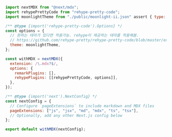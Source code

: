 ```js title="next.config.mjs"
import nextMDX from "@next/mdx";
import rehypePrettyCode from "rehype-pretty-code";
import moonlightTheme from "./public/moonlight-ii.json" assert { type: "json" };

/** @type {import('rehype-pretty-code').Options} */
const options = {
  // 원하는 테마가 있다면 적용가능. rehype이 제공하는 테마를 적용해봄.
  // https://github.com/rehype-pretty/rehype-pretty-code/blob/master/examples/next/assets/moonlight-ii.json
  theme: moonlightTheme,
};

const withMDX = nextMDX({
  extension: /\.mdx?$/,
  options: {
    remarkPlugins: [],
    rehypePlugins: [[rehypePrettyCode, options]],
  },
});

/** @type {import('next').NextConfig} */
const nextConfig = {
  // Configure `pageExtensions` to include markdown and MDX files
  pageExtensions: ["js", "jsx", "md", "mdx", "ts", "tsx"],
  // Optionally, add any other Next.js config below
};

export default withMDX(nextConfig);
```
